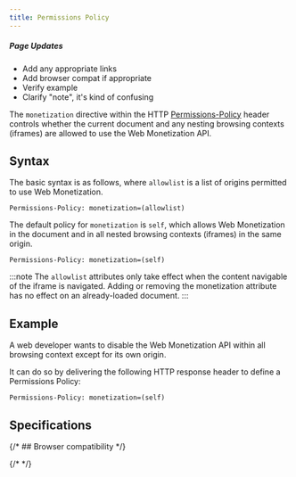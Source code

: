 ```yaml
---
title: Permissions Policy
---
```



<div class='draft'>
  <h5>Page Updates</h5>
  <ul>
    <li>Add any appropriate links</li>
    <li>Add browser compat if appropriate</li>
    <li>Verify example</li>
    <li>Clarify "note", it's kind of confusing</li>
  </ul>
</div>

The `monetization` directive within the HTTP <a href="https://developer.mozilla.org/en-US/docs/Web/HTTP/Headers/Permissions-Policy" target="_blank">Permissions-Policy</a> header controls whether the current document and any nesting browsing contexts (iframes) are allowed to use the Web Monetization API.

## Syntax

The basic syntax is as follows, where `allowlist` is a list of origins permitted to use Web Monetization.

```http
Permissions-Policy: monetization=(allowlist)
```

The default policy for `monetization` is `self`, which allows Web Monetization in the document and in all nested browsing contexts (iframes) in the same origin.

```http
Permissions-Policy: monetization=(self)
```

:::note
The `allowlist` attributes only take effect when the content navigable of the iframe is navigated. Adding or removing the monetization attribute has no effect on an already-loaded document.
:::

## Example

A web developer wants to disable the Web Monetization API within all browsing context except for its own origin.

It can do so by delivering the following HTTP response header to define a Permissions Policy:

```http
Permissions-Policy: monetization=(self)
```

## Specifications

<Specification anchor='permissions-policy' />

{/* ## Browser compatibility */}

{/* <BrowserCompat json={data} /> */}
